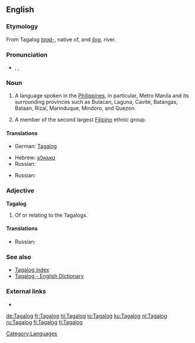 ==English==

===Etymology===
From Tagalog ''[[tagá-]]'', native of, and ''[[ílog]]'', river.

===Pronunciation===
* {{enPR|tä.gäˈ.log}}, {{IPA|/tɑːˈgɑː.lɑːg/|/təːˈgɑː.lɑːg/}}, {{SAMPA|/tA"gA:.lAg/}}

===Noun===
{{wikipedia|Tagalog language}}
{{wikipedia|Tagalog people}}
{{en-noun|s|-}}

# {{uncountable}} A language spoken in the [[Philippines]], in particular, Metro Manila and its surrounding provinces such as Bulacan, Laguna, Cavite, Batangas, Bataan, Rizal, Marinduque, Mindoro, and Quezon.
# {{countable}} A member of the second largest [[Filipino]] ethnic group.

====Translations====
{{trans-top|language}}
* German: [[Tagalog]]
{{trans-mid}}
* Hebrew: [[טאגאלוג]]
* Russian: {{t|ru|тагaльский|tr=tagál’skij|m}}
{{trans-bottom}}

{{trans-top|member of the largest Filipino ethnic group}}
* Russian: {{t|ru|тагaл|tr=tagál|m}}
{{trans-mid}}
{{trans-bottom}}

===Adjective===
'''Tagalog'''

# Of or relating to the Tagalogs.

====Translations====
{{trans-top|of or relating to the Tagalogs}}
* Russian: {{t|ru|тагaльский|tr=tagál’skij}}
{{trans-mid}}
{{trans-bottom}}

===See also===
{{interwiktionary|code=tl}}
* [[Index:Tagalog|Tagalog index]]
* [http://www.tagalog-dictionary.com Tagalog - English Dictionary]
<!--*[[Filipino]], [[Pilipino]]
* [[Wiktionary:Filipino index|Filipino index]]-->

===External links===
* {{ISO 639|link=Ethnologue|1code=tl|code=tgl}}

[[Category:Languages]]

[[de:Tagalog]]
[[fr:Tagalog]]
[[hi:Tagalog]]
[[io:Tagalog]]
[[ku:Tagalog]]
[[nl:Tagalog]]
[[ru:Tagalog]]
[[fi:Tagalog]]
[[tl:Tagalog]]